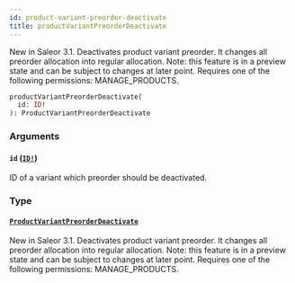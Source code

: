 ```yaml
---
id: product-variant-preorder-deactivate
title: productVariantPreorderDeactivate
---
```


New in Saleor 3.1. Deactivates product variant preorder. It changes all preorder allocation into regular allocation. Note: this feature is in a preview state and can be subject to changes at later point. Requires one of the following permissions: MANAGE_PRODUCTS.

```graphql
productVariantPreorderDeactivate(
  id: ID!
): ProductVariantPreorderDeactivate

```

### Arguments

#### `id` ([`ID!`](../../../developer/api-reference/scalars/id))

ID of a variant which preorder should be deactivated.

### Type

#### [`ProductVariantPreorderDeactivate`](../../../developer/api-reference/objects/product-variant-preorder-deactivate)

New in Saleor 3.1. Deactivates product variant preorder. It changes all preorder allocation into regular allocation. Note: this feature is in a preview state and can be subject to changes at later point. Requires one of the following permissions: MANAGE_PRODUCTS.
